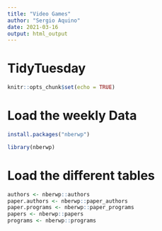 ```yaml
---
title: "Video Games"
author: "Sergio Aquino"
date: 2021-03-16
output: html_output
---
```


# TidyTuesday

```r

knitr::opts_chunk$set(echo = TRUE)

```

# Load the weekly Data

```r
install.packages("nberwp")

library(nberwp)
```

# Load the different tables

```r
authors <- nberwp::authors
paper.authors <- nberwp::paper_authors
paper.programs <- nberwp::paper_programs
papers <- nberwp::papers
programs <- nberwp::programs
```

#

```r

```

